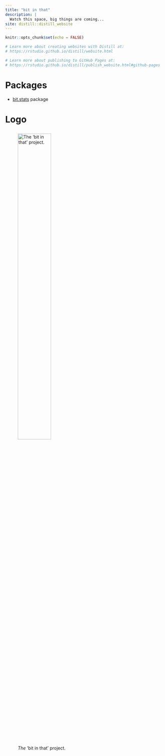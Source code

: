 ```yaml
---
title: "bit in that"
description: |
  Watch this space, big things are coming...
site: distill::distill_website
---
```


```r
knitr::opts_chunk$set(echo = FALSE)

# Learn more about creating websites with Distill at:
# https://rstudio.github.io/distill/website.html

# Learn more about publishing to GitHub Pages at:
# https://rstudio.github.io/distill/publish_website.html#github-pages

```

# Packages

-   [bit.stats](package-docs/bit.stats/index.html) package

<h1 class="font-effect-fire-animation">

Logo

</h1>

![*The* 'bit in that' project.](img/logo_animated.gif){width="50%"}
